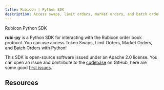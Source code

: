 ```yaml
---
title: Rubicon | Python SDK
description: Access swaps, limit orders, market orders, and batch orders through with Python
---
```


Rubicon Python SDK  

**rubi-py** is a Python SDK for interacting with the Rubicon order book protocol. You can use access Token Swaps, Limit Orders, Market Orders, and Batch Orders with Python! 

This SDK is open-source software issued under an Apache 2.0 license. You can open an issue and contribute to the [codebase](https://github.com/RubiconDeFi/rubi-py) on GitHub, here are some good [first issues](https://github.com/RubiconDeFi/rubi-py/issues?q=is%3Aissue+is%3Aopen+label%3A%22good+first+issue%22). 

## Resources


<QuickLinks>
	<QuickLink title="rubi-py" icon="installation" href="https://github.com/RubiconDeFi/rubi-py" description="View the Python SDK on GitHub"></QuickLink>
	<QuickLink title="Docs" icon="presets" href="https://rubi.readthedocs.io/en/latest/" description="Developer docs for rubi"></QuickLink>
	<QuickLink title="Python Package" icon="plugins" href="https://pypi.org/project/rubi/" description="Install the rubi package on PYPI"></QuickLink>
	<QuickLink
		title="Examples"
		icon="theming"
		href="https://github.com/RubiconDeFi/rubi-py/tree/master/rubi/docs/examples-testbrokenlink"
		description="some useful examples for getting started with rubi"
	></QuickLink>
</QuickLinks>

